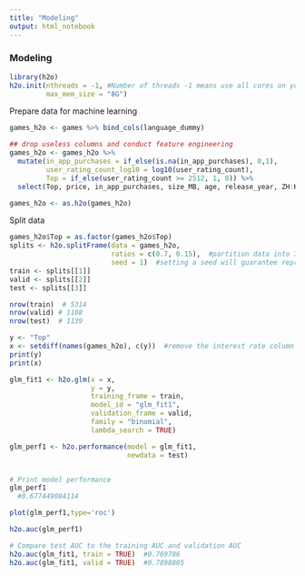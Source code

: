 ```yaml
---
title: "Modeling"
output: html_notebook
---
```

### Modeling
```r
library(h2o)
h2o.init(nthreads = -1, #Number of threads -1 means use all cores on your machine
         max_mem_size = "8G")
```

Prepare data for machine learning
```r
games_h2o <- games %>% bind_cols(language_dummy)

## drop useless columns and conduct feature engineering
games_h2o <- games_h2o %>% 
  mutate(in_app_purchases = if_else(is.na(in_app_purchases), 0,1),
         user_rating_count_log10 = log10(user_rating_count),
         Top = if_else(user_rating_count >= 2512, 1, 0)) %>%
  select(Top, price, in_app_purchases, size_MB, age, release_year, ZH:KO)

games_h2o <- as.h2o(games_h2o)
```

Split data
```r
games_h2o$Top = as.factor(games_h2o$Top)
splits <- h2o.splitFrame(data = games_h2o, 
                         ratios = c(0.7, 0.15),  #partition data into 70%, 15%, 15% chunks
                         seed = 1)  #setting a seed will guarantee reproducibility
train <- splits[[1]]
valid <- splits[[2]]
test <- splits[[3]]
```

```r
nrow(train)  # 5314
nrow(valid) # 1108
nrow(test)  # 1139
```

```r
y <- "Top"
x <- setdiff(names(games_h2o), c(y))  #remove the interest rate column because it's correlated with the outcome
print(y)
print(x)
```

```r
glm_fit1 <- h2o.glm(x = x, 
                    y = y, 
                    training_frame = train,
                    model_id = "glm_fit1",
                    validation_frame = valid,
                    family = "binomial",
                    lambda_search = TRUE)
```



```r
glm_perf1 <- h2o.performance(model = glm_fit1,
                             newdata = test)


# Print model performance
glm_perf1
  #0.677449084114

plot(glm_perf1,type='roc')
```


```r
h2o.auc(glm_perf1)
```



```r
# Compare test AUC to the training AUC and validation AUC
h2o.auc(glm_fit1, train = TRUE)  #0.769786 
h2o.auc(glm_fit1, valid = TRUE)  #0.7898805
```



